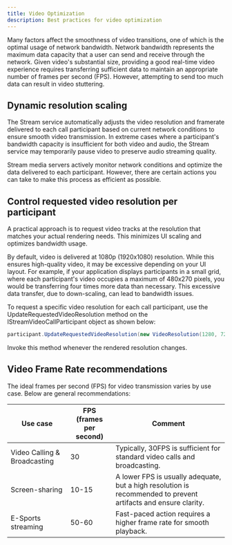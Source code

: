 ```yaml
---
title: Video Optimization
description: Best practices for video optimization
---
```


Many factors affect the smoothness of video transitions, one of which is the optimal usage of network bandwidth. Network bandwidth represents the maximum data capacity that a user can send and receive through the network. Given video's substantial size, providing a good real-time video experience requires transferring sufficient data to maintain an appropriate number of frames per second (FPS). However, attempting to send too much data can result in video stuttering.

## Dynamic resolution scaling

The Stream service automatically adjusts the video resolution and framerate delivered to each call participant based on current network conditions to ensure smooth video transmission. In extreme cases where a participant's bandwidth capacity is insufficient for both video and audio, the Stream service may temporarily pause video to preserve audio streaming quality.

Stream media servers actively monitor network conditions and optimize the data delivered to each participant. However, there are certain actions you can take to make this process as efficient as possible.

## Control requested video resolution per participant

A practical approach is to request video tracks at the resolution that matches your actual rendering needs. This minimizes UI scaling and optimizes bandwidth usage.

By default, video is delivered at 1080p (1920x1080) resolution. While this ensures high-quality video, it may be excessive depending on your UI layout. For example, if your application displays participants in a small grid, where each participant's video occupies a maximum of 480x270 pixels, you would be transferring four times more data than necessary. This excessive data transfer, due to down-scaling, can lead to bandwidth issues.

To request a specific video resolution for each call participant, use the UpdateRequestedVideoResolution method on the IStreamVideoCallParticipant object as shown below:
```csharp
participant.UpdateRequestedVideoResolution(new VideoResolution(1280, 720));
```
Invoke this method whenever the rendered resolution changes.

## Video Frame Rate recommendations

The ideal frames per second (FPS) for video transmission varies by use case. Below are general recommendations:

| Use case | FPS (frames per second) | Comment |
| --- | --- | --- |
| Video Calling & Broadcasting | 30 | Typically, 30FPS is sufficient for standard video calls and broadcasting. |
| Screen-sharing | 10-15 | A lower FPS is usually adequate, but a high resolution is recommended to prevent artifacts and ensure clarity. |
| E-Sports streaming | 50-60 | Fast-paced action requires a higher frame rate for smooth playback. |



